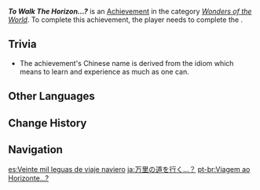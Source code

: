 {{Achievement Infobox
|id           = 84565
|order id     = 4089
|category     = Wonders of the World
|description  = Witness Sun Yu's tale.
|requirements = Complete ''[[The Day the Sword Departs]]''.
|primogems    = 5
|tracking     = 
|hidden       = 1
|type         = Commission
}}
'''''To Walk The Horizon...?''''' is an [[Achievement]] in the category ''[[Wonders of the World]]''. To complete this achievement, the player needs to complete the {{Quest|The Day the Sword Departs}}.

==Trivia==
* The achievement's Chinese name is derived from the idiom {{zh|读万卷书，行万里路|tl=read ten thousand books, walk ten thousand miles,}} which means to learn and experience as much as one can.

==Other Languages==
{{Other Languages
|en      = To Walk The Horizon...?
|zhs     = 行万里路…？
|zhs_rm  = Xíng Wànlǐ-lù...?
|zht     = 行萬里路…？
|zht_rm  = Xíng Wànlǐ-lù...?
|zh_tl   = 
|ja      = 万里の道を行く…？
|ja_rm   = Banri no Michi wo Iku...?
|ja_tl   = 
|ko      = 만 리행…?
|ko_tl   = A Ten Thousand Journey...?
|es      = Veinte mil leguas de viaje naviero
|es_tl   = Twenty Thousand Leagues of a Shipping Voyage
|fr      = Marcher à l'horizon...?
|fr_tl   = To Walk on the Horizon...?
|ru      = Пройти по горизонту?..
|ru_tl   = To Walk The Horizon...?
|th      = เดินทางนับหมื่นลี้...?
|th_rm   = 
|th_tl   = 
|vi      = Đi Vạn Dặm Đường...?
|vi_tl   = 
|de      = Bis ans Ende der Welt&nbsp;...?
|de_tl   = Til the End of the World...?
|id      = Berjalan Menuju Cakrawala&nbsp;...?
|id_tl   = Walking Towards the Horizon...?
|pt      = Viagem ao Horizonte...?
|pt_tl   = 
|tr      = Ufuğa Yürüyüş...
|tr_tl   = Walk to the Horizon
|it      = Camminare sull'orizzonte...?
|it_tl   = To Walk on the Horizon...?
}}

==Change History==
{{Change History|3.3}}

==Navigation==
{{Achievement Navbox|Wonders of the World|Commission}}

[[es:Veinte mil leguas de viaje naviero]]
[[ja:万里の道を行く…？]]
[[pt-br:Viagem ao Horizonte...?]]